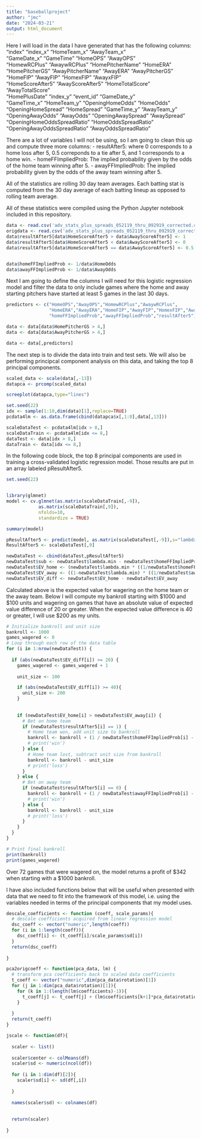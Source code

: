 ```yaml
---
title: "baseballproject"
author: "jmc"
date: "2024-03-21"
output: html_document
---
```



Here I will load in the data I have generated that has the following columns:
"index"                      "index_x"                    "HomeTeam_x"                 "AwayTeam_x"                
 "GameDate_x"                 "GameTime"                   "HomeOPS"                    "AwayOPS"                   
 "HomewRCPlus"                "AwaywRCPlus"                "HomePitcherName"            "HomeERA"                   
 "HomePitcherGS"              "AwayPitcherName"            "AwayERA"                    "AwayPitcherGS"             
 "HomeFIP"                    "AwayFIP"                    "HomexFIP"                   "AwayxFIP"                  
 "HomeScoreAfter5"            "AwayScoreAfter5"            "HomeTotalScore"             "AwayTotalScore"            
 "HomePlusDate"               "index_y"                    "event_id"                   "GameDate_y"                
 "GameTime_x"                 "HomeTeam_y"                 "OpeningHomeOdds"            "HomeOdds"                  
 "OpeningHomeSpread"          "HomeSpread"                 "GameTime_y"                 "AwayTeam_y"                
 "OpeningAwayOdds"            "AwayOdds"                   "OpeningAwaySpread"          "AwaySpread"                
 "OpeningHomeOddsSpreadRatio" "HomeOddsSpreadRatio"        "OpeningAwayOddsSpreadRatio" "AwayOddsSpreadRatio"       

There are a lot of variables I will not be using, so I am going to clean this up and compute three more columns:
- resultAfter5: where 0 corresponds to a home loss after 5, 0.5 correponds to a tie after 5, and 1 corresponds to a home win.
- homeFFImpliedProb: The implied probability given by the odds of the home team winning after 5.
- awayFFImpliedProb: The implied probability given by the odds of the away team winning after 5.

All of the statistics are rolling 30 day team averages. Each batting stat is computed from the 30 day average of each batting lineup as opposed to rolling team average.

All of these statistics were compiled using the Python Jupyter notebook included in this repository.

```r

data <- read.csv('adv_stats_plus_spreads_052119_thru_092919_corrected.csv',header=TRUE)
origdata <- read.csv('adv_stats_plus_spreads_052119_thru_092919_corrected.csv',header=TRUE)
data$resultAfter5[data$HomeScoreAfter5 > data$AwayScoreAfter5] <- 1
data$resultAfter5[data$HomeScoreAfter5 < data$AwayScoreAfter5] <- 0
data$resultAfter5[data$HomeScoreAfter5 == data$AwayScoreAfter5] <- 0.5


data$homeFFImpliedProb <- 1/data$HomeOdds 
data$awayFFImpliedProb <- 1/data$AwayOdds 
```

Next I am going to define the columns I will need for this logistic regression model and filter the data to only include games where the home and away starting pitchers have started at least 5 games in the last 30 days.

```r

predictors <- c("HomeOPS","AwayOPS","HomewRCPlus","AwaywRCPlus",
                "HomeERA","AwayERA","HomeFIP","AwayFIP","HomexFIP","AwayxFIP",
                "homeFFImpliedProb","awayFFImpliedProb","resultAfter5")

data <- data[data$HomePitcherGS > 4,]
data <- data[data$AwayPitcherGS > 4,]

data <- data[,predictors]

```

The next step is to divide the data into train and test sets. We will also be performing principcal component analysis on this data, and taking the top 8 principal components.

```r

scaled_data <- scale(data[,-13])
datapca <- prcomp(scaled_data)

screeplot(datapca,type="lines")

set.seed(22)
idx <- sample(1:10,dim(data)[1],replace=TRUE)
pcdata4lm <- as.data.frame(cbind(datapca$x[,1:8],data[,13]))

scaleDataTest <- pcdata4lm[idx > 8,]
scaleDataTrain <- pcdata4lm[idx <= 8,]
dataTest <- data[idx > 8,]
dataTrain <- data[idx <= 8,]

```
In the following code block, the top 8 principal components are used in training a cross-validated logistic regression model. Those results are put in an array labeled pResultAfter5.
```r

set.seed(22)


library(glmnet)
model <- cv.glmnet(as.matrix(scaleDataTrain[,-9]),
            as.matrix(scaleDataTrain[,9]),
            nfolds=10,
            standardize = TRUE)

summary(model)

pResultAfter5 <- predict(model, as.matrix(scaleDataTest[,-9]),s="lambda.min")
ResultAfter5 <- scaleDataTest[,9]

```

```r


newDataTest <- cbind(dataTest,pResultAfter5)
newDataTest$sub <- newDataTest$lambda.min - newDataTest$homeFFImpliedProb
newDataTest$EV_home <- (newDataTest$lambda.min * ((1/newDataTest$homeFFImpliedProb)*100)) - ((1-newDataTest$lambda.min)*100)
newDataTest$EV_away <- ((1-newDataTest$lambda.min) * ((1/newDataTest$awayFFImpliedProb)*100)) - ((1-(1-newDataTest$lambda.min))*100)
newDataTest$EV_diff <- newDataTest$EV_home - newDataTest$EV_away


```
Calculated above is the expected value for wagering on the home team or the away team. Below I will compute my bankroll starting with \$1000 and \$100 units and wagering on games that have an absolute value of expected value difference of 20 or greater. When the expected value difference is 40 or greater, I will use $200 as my units.

```r

# Initialize bankroll and unit size
bankroll <- 1000
games_wagered <- 0
# Loop through each row of the data table
for (i in 1:nrow(newDataTest)) {
  
  if (abs(newDataTest$EV_diff[i]) >= 20) {
    games_wagered <- games_wagered + 1
    
    unit_size <- 100

    if (abs(newDataTest$EV_diff[i]) >= 40){
      unit_size <- 200
    }
    
    
    if (newDataTest$EV_home[i] > newDataTest$EV_away[i]) {
      # Bet on home team
      if (newDataTest$resultAfter5[i] == 1) {
        # Home team won, add unit size to bankroll
        bankroll <- bankroll + (1 / newDataTest$homeFFImpliedProb[i] - 1) * unit_size
        # print('win')
      } else {
        # Home team lost, subtract unit size from bankroll
        bankroll <- bankroll - unit_size
        # print('loss')
      }
    } else {
      # Bet on away team
      if (newDataTest$resultAfter5[i] == 0) {
        bankroll <- bankroll + (1 / newDataTest$awayFFImpliedProb[i] - 1) * unit_size
        # print('win')
      } else {
        bankroll <- bankroll - unit_size
        # print('loss')
      }
    }
  }
}

# Print final bankroll
print(bankroll)
print(games_wagered)

```
Over 72 games that were wagered on, the model returns a profit of \$342 when starting with a \$1000 bankroll.

I have also included functions below that will be useful when presented with data that we need to fit into the framework of this model, i.e. using the variables needed in terms of the principal components that my model uses.

```r
descale_coefficients <- function (coeff, scale_params){
  # descale coefficients acquired from linear regression model
  dsc_coeff <- vector("numeric",length(coeff))
  for (i in 1:length(coeff)){
    dsc_coeff[i] <- (t_coeff[i]/scale_params$sd[i])
  }
  return(dsc_coeff)
  
}

pca2origcoeff <- function(pca_data, lm) {
  # transform pca coefficients back to scaled data coefficients
  t_coeff <- vector("numeric",dim(pca_data$rotation)[1])
  for (j in 1:dim(pca_data$rotation)[1]){
    for (k in 1:(length(lm$coefficients)-1)){
      t_coeff[j] <- t_coeff[j] + (lm$coefficients[k+1]*pca_data$rotation[j,k])
    }
    
  }
  return(t_coeff)
}

jscale <- function(df){
  
  scaler <- list()
  
  scaler$center <- colMeans(df)
  scaler$sd <- numeric(ncol(df))
  
  for (i in 1:dim(df)[2]){
    scaler$sd[i] <- sd(df[,i])
    
  }
  
  names(scaler$sd) <- colnames(df)
  
  
  return(scaler)
  
}


```
